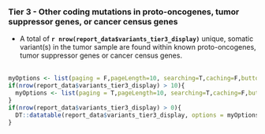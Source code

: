 
### Tier 3 - Other coding mutations in proto-oncogenes, tumor suppressor genes, or cancer census genes

- A total of __`r nrow(report_data$variants_tier3_display)`__ unique, somatic variant(s) in the tumor sample are found within known proto-oncogenes, tumor suppressor genes or cancer census genes.
<br><br>

```r
myOptions <- list(paging = F,pageLength=10, searching=T,caching=F,buttons = c('csv','excel'),dom = 'Bfrtip')
if(nrow(report_data$variants_tier3_display) > 10){
  myOptions <- list(paging = T,pageLength=10, searching=T,caching=F,buttons = c('csv','excel'),dom = 'Bfrtip')
}
if(nrow(report_data$variants_tier3_display) > 0){
  DT::datatable(report_data$variants_tier3_display, options = myOptions, escape=F, extensions = c("Buttons","Responsive"))
}

```
<br><br>
